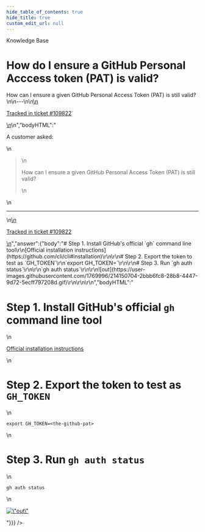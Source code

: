 ```yaml
---
hide_table_of_contents: true
hide_title: true
custom_edit_url: null
---
```



<head>
  <link rel="canonical" href="https://github.com/tnn-tnn-tnn-tnn-tnn-gruntwork-io/knowledge-base/discussions/642" />
</head>

<CenterLayout>
<span className="searchCategory">Knowledge Base</span>
<h1>How do I ensure a GitHub Personal Acccess token (PAT) is valid?</h1>
<GitHub discussion={{"id":"D_kwDOF8slf84ASQYz","number":642,"author":{"login":"zackproser"},"title":"How do I ensure a GitHub Personal Acccess token (PAT) is valid?","body":"\nA customer asked: \r\n> How can I ensure a given GitHub Personal Access Token (PAT) is still valid?\n\n---\n\n<ins datetime=\"2023-01-23T20:34:21Z\">\n  <p><a href=\"https://support.gruntwork.io/hc/requests/109822\">Tracked in ticket #109822</a></p>\n</ins>\n","bodyHTML":"<p dir=\"auto\">A customer asked:</p>\n<blockquote>\n<p dir=\"auto\">How can I ensure a given GitHub Personal Access Token (PAT) is still valid?</p>\n</blockquote>\n<hr>\n<ins datetime=\"2023-01-23T20:34:21Z\">\n  <p dir=\"auto\"><a href=\"https://support.gruntwork.io/hc/requests/109822\" rel=\"nofollow\">Tracked in ticket #109822</a></p>\n</ins>","answer":{"body":"# Step 1. Install GitHub's official `gh` command line tool\r\n[Official installation instructions](https://github.com/cli/cli#installation)\r\n\r\n# Step 2. Export the token to test as `GH_TOKEN`\r\n`export GH_TOKEN=<the-github-pat>`\r\n\r\n# Step 3. Run `gh auth status`\r\n\r\n`gh auth status`\r\n\r\n![out](https://user-images.githubusercontent.com/1769996/214150704-2bbb6fc8-28b8-4447-9d72-5ecff797208d.gif)\r\n\r\n\r\n","bodyHTML":"<h1 dir=\"auto\">Step 1. Install GitHub's official <code class=\"notranslate\">gh</code> command line tool</h1>\n<p dir=\"auto\"><a href=\"https://github.com/cli/cli#installation\">Official installation instructions</a></p>\n<h1 dir=\"auto\">Step 2. Export the token to test as <code class=\"notranslate\">GH_TOKEN</code></h1>\n<p dir=\"auto\"><code class=\"notranslate\">export GH_TOKEN=&lt;the-github-pat&gt;</code></p>\n<h1 dir=\"auto\">Step 3. Run <code class=\"notranslate\">gh auth status</code></h1>\n<p dir=\"auto\"><code class=\"notranslate\">gh auth status</code></p>\n<p dir=\"auto\"><a target=\"_blank\" rel=\"noopener noreferrer nofollow\" href=\"https://user-images.githubusercontent.com/1769996/214150704-2bbb6fc8-28b8-4447-9d72-5ecff797208d.gif\"><img src=\"https://user-images.githubusercontent.com/1769996/214150704-2bbb6fc8-28b8-4447-9d72-5ecff797208d.gif\" alt=\"out\" data-animated-image=\"\" style=\"max-width: 100%;\"></a></p>"}}} />

</CenterLayout>
  

<!-- ##DOCS-SOURCER-START
{
  "sourcePlugin": "github-discussions",
  "hash": "ce3967705f4e54129cb835917698951e"
}
##DOCS-SOURCER-END -->
